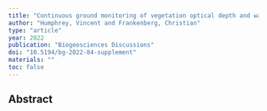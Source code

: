 ```yaml
---
title: "Continuous ground monitoring of vegetation optical depth and water content with GPS signals"
author: "Humphrey, Vincent and Frankenberg, Christian"
type: "article"
year: 2022
publication: "Biogeosciences Discussions"
doi: "10.5194/bg-2022-84-supplement"
materials: ""
toc: false
---
```


## Abstract

